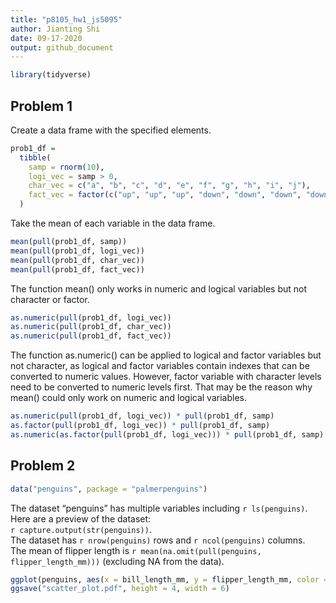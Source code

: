 ```yaml
---
title: "p8105_hw1_js5095"
author: Jianting Shi
date: 09-17-2020
output: github_document
---
```


```r
library(tidyverse)
```

## Problem 1

Create a data frame with the specified elements.

```r
prob1_df = 
  tibble(
    samp = rnorm(10),
    logi_vec = samp > 0,
    char_vec = c("a", "b", "c", "d", "e", "f", "g", "h", "i", "j"),
    fact_vec = factor(c("up", "up", "up", "down", "down", "down", "down", "same", "same", "same")),
  )
```

Take the mean of each variable in the data frame.

```r
mean(pull(prob1_df, samp))
mean(pull(prob1_df, logi_vec))
mean(pull(prob1_df, char_vec))
mean(pull(prob1_df, fact_vec))
```

The function mean() only works in numeric and logical variables but not character or factor.

```r
as.numeric(pull(prob1_df, logi_vec))
as.numeric(pull(prob1_df, char_vec))
as.numeric(pull(prob1_df, fact_vec))
```

The function as.numeric() can be applied to logical and factor variables but not character, as logical and factor variables contain indexes that can be converted to numeric values. However, factor variable with character levels need to be converted to numeric levels first. That may be the reason why mean() could only work on numeric and logical variables.

```r
as.numeric(pull(prob1_df, logi_vec)) * pull(prob1_df, samp)
as.factor(pull(prob1_df, logi_vec)) * pull(prob1_df, samp)
as.numeric(as.factor(pull(prob1_df, logi_vec))) * pull(prob1_df, samp)
```

## Problem 2

```r
data("penguins", package = "palmerpenguins")
```

The dataset "penguins" has multiple variables including `r ls(penguins)`. \
Here are a preview of the dataset: \
`r capture.output(str(penguins))`. \
The dataset has `r nrow(penguins)` rows and `r ncol(penguins)` columns. \
The mean of flipper length is `r mean(na.omit(pull(penguins, flipper_length_mm)))` (excluding NA from the data).

```r
ggplot(penguins, aes(x = bill_length_mm, y = flipper_length_mm, color = species)) + geom_point()
ggsave("scatter_plot.pdf", height = 4, width = 6)
```

